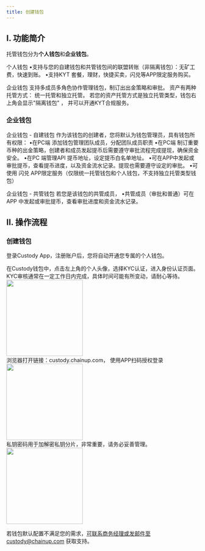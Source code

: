 ```yaml
---
title: 创建钱包
---
```


## I. 功能简介

托管钱包分为**个人钱包**和**企业钱包**。

个人钱包
•支持与您的自建钱包和共管钱包间的联盟转账（非隔离钱包）：无矿工费，快速到账。
•支持KYT 套餐，理财，快捷买卖，闪兑等APP限定服务购买。

企业钱包
支持多成员多角色协作管理钱包，制订出出金策略和审批。
资产有两种托管方式： 统一托管和独立托管。 
若您的资产托管方式是独立托管类型，钱包右上角会显示"隔离钱包" ， 并可以开通KYT合规服务。 

### 企业钱包

企业钱包 - 自建钱包
作为该钱包的创建者，您将默认为钱包管理员，具有钱包所有权限：
•在PC端 添加钱包管理团队成员，分配团队成员职责
•在PC端 制订重要币种的出金策略，创建者和成员发起提币后需要遵守审批流程完成提现，确保资金安全。
•在PC 端管理API 提币地址，设定提币白名单地址。
•可在APP中发起或审批提币，查看提币进度，以及资金流水记录。提现也需要遵守设定的审批。
•可使用 闪兑 APP限定服务（仅限统一托管钱包和个人钱包，不支持独立托管类型钱包）

企业钱包 - 共管钱包
若您是该钱包的共管成员，
•共管成员（审批和普通）可在APP 中发起或审批提币，查看审批进度和资金流水记录。 

## II. 操作流程

### 创建钱包

登录Custody App，注册账户后，您将自动开通您专属的个人钱包。

<Steps>

<Step title="完成KYC认证">
 在Custody钱包中，点击左上角的个人头像，选择KYC认证，进入身份认证页面。
 KYC审核通常在一定工作日内完成，具体时间可能有所变动，请耐心等待。
    <div className="w-full flex items-center justify-center">
    <img src="/images/user-guide/accountcn.jpg" width="200"/>
</div>
</Step>

<Step title="登录PC 端">
浏览器打开链接：custody.chainup.com， 使用APP扫码授权登录
<div className="w-full flex items-center justify-center"> 
<img src="/images/quickstart/mpc-main1_cn.png" width="200"/>
</div>
</Step>

<Step title="创建钱包">
私钥密码用于加解密私钥分片，非常重要，请务必妥善管理。
<div className="w-full flex items-center justify-center"> 
<img src="/images/quickstart/mpc-main3_cn.png" width="200"/> 
</div>
</Step>


若钱包默认配置不满足您的需求，可联系商务经理或发邮件至custody@chainup.com 获取支持。
</Note>
</Step>
</Steps>

